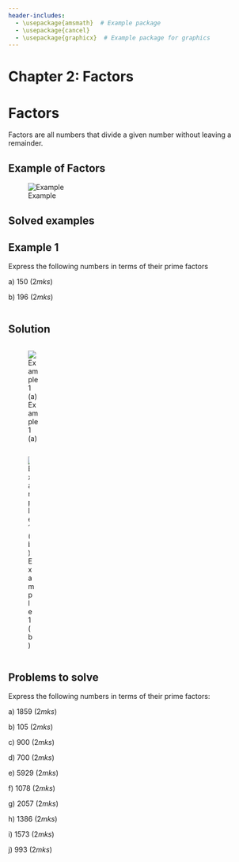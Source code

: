 ```yaml
---
header-includes:
  - \usepackage{amsmath}  # Example package
  - \usepackage{cancel}
  - \usepackage{graphicx}  # Example package for graphics
---
```


# Chapter 2: Factors

# Factors {.unnumbered}

Factors are all numbers that divide a given number without leaving a remainder.

::: {.callout-note collapse="false"}
# Example of Factors

![Example](images/Factor_Table.png)
:::

## Solved examples

::: {.callout-note collapse="false"}
# Example 1

Express the following numbers in terms of their prime factors

a\) 150 $(2mks)$

b\) 196 $(2mks)$
:::

::: columns
::: {.callout-caution collapse="true"}
# Solution

::: {.column width="55%"}
![Example 1 (a)](images/Factor_Ex1_a.png)
:::

::: {.column width="45%"}
![Example 1 (b)](images/Factor_Ex1_b.png)
:::
:::
:::

::: {.callout-note collapse="\"false"}
## Problems to solve

Express the following numbers in terms of their prime factors:

a\) 1859 \hspace{11.2cm} $(2mks)$

b\) 105 \hspace{11.4cm} $(2mks)$

c\) 900 \hspace{11.4cm} $(2mks)$

d\) 700 \hspace{11.4cm} $(2mks)$

e\) 5929 \hspace{11.4cm} $(2mks)$

f\) 1078 \hspace{11.4cm} $(2mks)$

g\) 2057 \hspace{11.4cm} $(2mks)$

h\) 1386 \hspace{11.4cm} $(2mks)$

i\) 1573 \hspace{11.4cm} $(2mks)$

j\) 993 \hspace{11.4cm} $(2mks)$
:::
